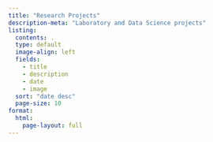```yaml
---
title: "Research Projects"
description-meta: "Laboratory and Data Science projects"
listing:
  contents: .
  type: default
  image-align: left
  fields:
    - title
    - description
    - date
    - image
  sort: "date desc"
  page-size: 10
format: 
  html:
    page-layout: full
---
```


<!-- 
## The lipid Interactome

**Date**: Jan 25, 2025

**Description**: This interactive web tool aggregates the data from a number of publications which utilize synthetic, functionalized lipid analogs to do affinity enrichment in order to identify the protein interactors of select bioactive lipids.

[![](Images/SitePreview.gif)](https://gaelenguzman.phd/ResearchProjects/LipidInteractome.html)

<br>


## Dissertation work

**Date**: Feb 19, 2025

**Description**: My dissertation is free to view online -- all 300 pages of it! Take a look if you're interested in *Mycobacterium tuberculosis*, Sphingolipids, Host-Pathogen Interactions, Lipidomics, Proteomics, or the history of Tuberculosis, please take a look!

[![](Images/DissertationPreview.png)](https://gaelenguzman.phd/ResearchProjects/Dissertation.html) -->